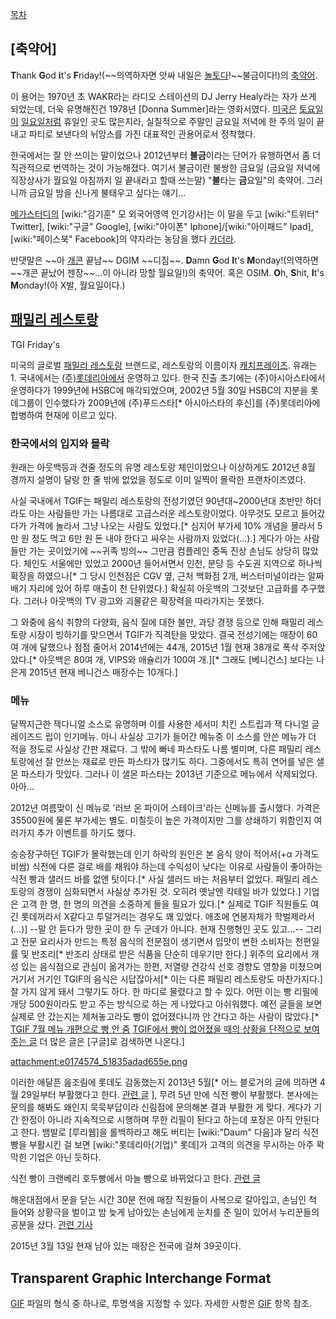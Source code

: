 [[목차]]
== [축약어] ==
'''T'''hank '''G'''od '''i'''t's '''F'''riday!(~~의역하자면 앗싸 내일은 [[놀토]]다!~~불금이다!)의 [[축약어]]. 

이 용어는 1970년 초 WAKR라는 라디오 스테이션의 DJ Jerry Healy라는 자가 쓰게 되었는데, 더욱 유명해진건 1978년 [Donna Summer]라는 영화서였다. [[미국]]은 [[토요일]]이 [[일요일]]처럼 휴일인 곳도 많은지라, 실질적으로 주말인 금요일 저녁에 한 주의 일이 끝내고 파티로 보낸다의 뉘앙스를 가진 대표적인 관용어로서 정착했다. 

한국에서는 잘 안 쓰이는 말이었으나 2012년부터 '''불금'''이라는 단어가 유행하면서 좀 더 직관적으로 번역하는 것이 가능해졌다. 여기서 불금이란 불쌍한 금요일 (금요일 저녁에 직장상사가 월요일 아침까지 일 끝내라고 할때 쓰는말) "'''불'''타는 '''금'''요일"의 축약어. 그러니까 금요일 밤을 신나게 불태우고 싶다는 얘기...

[[메가스터디]]의 [wiki:"김기훈" 모 외국어영역 인기강사]는 이 말을 두고 [wiki:"트위터" Twitter], [wiki:"구글" Google], [wiki:"아이폰" Iphone]/[wiki:"아이패드" Ipad], [wiki:"페이스북" Facebook]의 약자라는 농담을 했다 [[카더라]].

반댓말은 ~~아 [[개콘]] 끝남~~ DGIM ~~디짐~~. '''D'''amn '''G'''od '''I'''t's '''M'''onday!(의역하면 ~~개콘 끝났어 젠장~~...이 아니라 망할 월요일!)의 축약어. 혹은 OSIM. '''O'''h, '''S'''hit, '''I'''t's '''M'''onday!(아 X발, 월요일이다.)

== [[패밀리 레스토랑]] ==
TGI Friday's 

미국의 글로벌 [[패밀리 레스토랑]] 브랜드로, 레스토랑의 이름이자 [[캐치프레이즈]]. 유래는 1. 국내에서는 [[롯데리아(기업)|(주)롯데리아]]에서 운영하고 있다. 한국 진출 초기에는 (주)아시아스타에서 운영하다가 1999년에 HSBC에 매각되었으며, 2002년 5월 30일 HSBC의 지분을 롯데그룹이 인수했다가 2009년에 (주)푸드스타[* 아시아스타의 후신]를 (주)롯데리아에 합병하여 현재에 이르고 있다.

=== 한국에서의 입지와 몰락 ===
원래는 아웃백등과 견줄 정도의 유명 레스토랑 체인이었으나 이상하게도 2012년 8월 경까지 설명이 달랑 한 줄 밖에 없었을 정도로 이미 일찍이 몰락한 프랜차이즈였다.

사실 국내에서 TGIF는 패밀리 레스토랑의 전성기였던 90년대~2000년대 초반만 하더라도 아는 사람들만 가는 나름대로 고급스러운 레스토랑이었다. 아무것도 모르고 들어갔다가 가격에 놀라서 그냥 나오는 사람도 있었다.[* 심지어 부가세 10% 개념을 몰라서 5만 원 정도 먹고 6만 원 돈 내야 한다고 싸우는 사람까지 있었다(…).] 게다가 아는 사람들만 가는 곳이었기에 ~~귀족 빙의~~ 그만큼 컴플레인 중독 진상 손님도 상당히 많았다. 체인도 서울에만 있었고 2000년 들어서면서 인천, 분당 등 수도권 지역으로 하나씩 확장을 하였으나[* 그 당시 인천점은 CGV 옆, 근처 백화점 2개, 버스터미널이라는 알짜배기 자리에 있어 하루 매출이 천 단위였다.] 확실히 아웃백의 그것보단 고급화를 추구했다. 그러나 아웃백의 TV 광고와 괴물같은 확장력을 따라가지는 못했다. 

그 와중에 음식 취향의 다양화, 음식 질에 대한 불만, 과당 경쟁 등으로 인해 패밀리 레스토랑 시장이 빙하기를 맞으면서 TGIF가 직격탄을 맞았다. 결국 전성기에는 매장이 60여 개에 달했으나 점점 줄어서 2014년에는 44개, 2015년 1월 현재 38개로 폭삭 주저앉았다.[* 아웃백은 80여 개, VIPS와 애슐리가 100여 개.][* 그래도 [베니건스] 보다는 나은게 2015년 현재 베니건스 매장수는 10개다.]

=== 메뉴 ===
달짝지근한 잭다니얼 소스로 유명하며 이를 사용한 세서미 치킨 스트립과 잭 다니얼 글레이즈드 립이 인기메뉴. 아니 사실상 고기가 들어간 메뉴중 이 소스를 안쓴 메뉴가 더 적을 정도로 사실상 간판 재료다. 그 밖에 빠네 파스타도 나름 별미며, 다른 패밀리 레스토랑에선 잘 안쓰는 재료로 만든 파스타가 많기도 하다. 그중에서도 특히 연어를 넣은 샐몬 파스타가 맛있다. 그러나 이 샐몬 파스타는 2013년 기준으로 메뉴에서 삭제되었다. 아아...

2012년 여름맞이 신 메뉴로 '러브 온 파이어 스테이크'라는 신메뉴를 출시했다. 가격은 35500원에 물론 부가세는 별도. 미칠듯이 높은 가격이지만 그를 상쇄하기 위함인지 여러가지 추가 이벤트를 하기도 했다.

승승장구하던 TGIF가 몰락했는데 인기 하락의 원인은 본 음식 양이 적어서(+α 가격도 비쌈) 식전에 다른 걸로 배를 채워야 하는데 수익성이 낮다는 이유로 사람들이 좋아하는 식전 빵과 샐러드 바를 없앤 탓이다.[* 사실 샐러드 바는 처음부터 없었다. 패밀리 레스토랑의 경쟁이 심화되면서 사실상 추가된 것. 오히려 옛날엔 칵테일 바가 있었다.] 기업은 고객 한 명, 한 명의 의견을 소중하게 들을 필요가 있다.[* 실제로 TGIF 직원들도 여긴 롯데꺼라서 X같다고 투덜거리는 경우도 꽤 있었다. 애초에 연봉자체가 학벌제라서(…)] --말 안 듣다가 망한 곳이 한 두 군데가 아니다. 현재 진행형인 곳도 있고...-- 그리고 전문 요리사가 만드는 특정 음식의 전문점이 생기면서 입맛이 변한 소비자는 천편일률 및 반조리[* 반조리 상태로 받은 식품을 단순히 데우기만 한다.] 위주의 요리에서 개성 있는 음식점으로 관심이 옮겨가는 한편, 저열량 건강식 선호 경향도 영향을 미쳤으며 거기서 거기인 TGIF의 음식은 시답잖아서[* 이는 다른 패밀리 레스토랑도 마찬가지다.] 잘 가지 않게 돼서 그렇기도 하다. 한 마디로 물렸다고 할 수 있다.
어떤 이는 빵 리필에 개당 500원이라도 받고 주는 방식으로 하는 게 나았다고 아쉬워했다. 예전 글들을 보면 실제로 안 갔는지는 제쳐놓고라도 빵이 없어졌다니까 안 간다고 하는 사람이 많았다.[* [http://cafe402.daum.net/_c21_/bbs_search_read?grpid=uS6U&fldid=1iPo&contentval=002Wpzzzzzzzzzzzzzzzzzzzzzzzzz&nenc=&fenc=&q=&nil_profile=cafetop&nil_menu=sch_updw TGIF 7월 메뉴 개편으로 빵 안 줌] [http://blog.daum.net/o0o1122/685977 TGIF에서 빵이 없어졌을 때의 상황을 단적으로 보여주는 글] 더 많은 글은 [구글]로 검색하면 나온다.]

attachment:e0174574_51835adad655e.png

이러한 애달픈 읊조림에 롯데도 감동했는지 2013년 5월[* 어느 블로거의 글에 의하면 4월 29일부터 부활했다고 한다. [http://blog.naver.com/rlfduddms817/140188186907 관련 글] ], 무려 5년 만에 식전 빵이 부활했다. 본사에는 문의를 해봐도 왜인지 묵묵부답이라 신림점에 문의해본 결과 부활한 게 맞다. 게다가 기간 한정이 아니라 지속적으로 시행하며 무한 리필이 된다고 하는데 포장은 아직 안된다고 한다. 뱀발로 [루리웹]을 롤백하라고 해도 버티는 [wiki:"Daum" 다음]과 달리 식전 빵을 부활시킨 걸 보면 [wiki:"롯데리아(기업)" 롯데]가 고객의 의견을 무시하는 아주 꽉 막힌 기업은 아닌 듯하다.

식전 빵이 크랜베리 호두빵에서 마늘 빵으로 바뀌었다고 한다. [http://www.ppomppu.co.kr/zboard/view.php?id=mobile_gallery&no=5618 관련 글]

해운대점에서 문을 닫는 시간 30분 전에 매장 직원들이 사복으로 갈아입고, 손님인 척 들어와 상황극을 벌이고 밤 늦게 남아있는 손님에게 눈치를 준 일이 있어서 누리꾼들의 공분을 샀다. [http://www.snsreporter.co.kr/sub_read.html?uid=4177 관련 기사]

2015년 3월 13일 현재 남아 있는 매장은 전국에 걸쳐 39곳이다.

== Transparent Graphic Interchange Format ==
[[GIF]] 파일의 형식 중 하나로, 투명색을 지정할 수 있다. 자세한 사항은 [[GIF]] 항목 참조.
